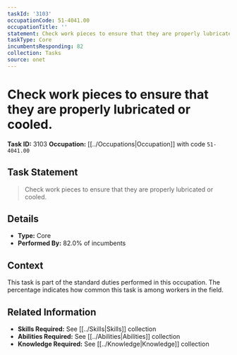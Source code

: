 ```yaml
---
taskId: '3103'
occupationCode: 51-4041.00
occupationTitle: ''
statement: Check work pieces to ensure that they are properly lubricated or cooled.
taskType: Core
incumbentsResponding: 82
collection: Tasks
source: onet
---
```

# Check work pieces to ensure that they are properly lubricated or cooled.

**Task ID:** 3103
**Occupation:** [[../Occupations|Occupation]] with code `51-4041.00`

## Task Statement

> Check work pieces to ensure that they are properly lubricated or cooled.

## Details

- **Type:** Core
- **Performed By:** 82.0% of incumbents

## Context

This task is part of the standard duties performed in this occupation. The percentage indicates how common this task is among workers in the field.

## Related Information

- **Skills Required:** See [[../Skills|Skills]] collection
- **Abilities Required:** See [[../Abilities|Abilities]] collection
- **Knowledge Required:** See [[../Knowledge|Knowledge]] collection
